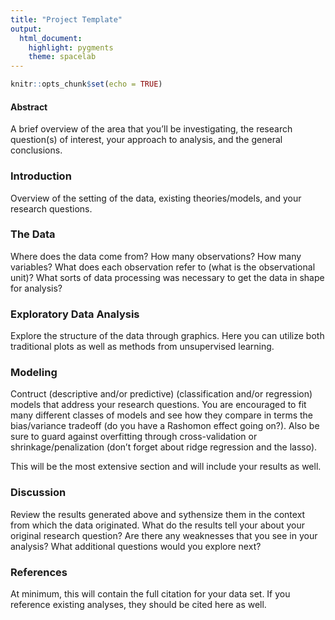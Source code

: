 ```yaml
---
title: "Project Template"
output: 
  html_document: 
    highlight: pygments
    theme: spacelab
---
```


```r
knitr::opts_chunk$set(echo = TRUE)
```

#### Abstract
A brief overview of the area that you'll be investigating, the research question(s) of interest, your approach to analysis, and the general conclusions.

### Introduction
Overview of the setting of the data, existing theories/models, and your research questions.

### The Data
Where does the data come from? How many observations? How many variables? What does each observation refer to (what is the observational unit)? What sorts of data processing was necessary to get the data in shape for analysis?

### Exploratory Data Analysis
Explore the structure of the data through graphics. Here you can utilize both traditional plots as well as methods from unsupervised learning.

### Modeling
Contruct (descriptive and/or predictive) (classification and/or regression) models that address your research questions. You are encouraged to fit many different classes of models and see how they compare in terms the bias/variance tradeoff (do you have a Rashomon effect going on?). Also be sure to guard against overfitting through cross-validation or shrinkage/penalization (don't forget about ridge regression and the lasso).

This will be the most extensive section and will include your results as well.

### Discussion
Review the results generated above and sythensize them in the context from which the data originated. What do the results tell your about your original research question? Are there any weaknesses that you see in your analysis? What additional questions would you explore next?

### References
At minimum, this will contain the full citation for your data set. If you reference existing analyses, they should be cited here as well.